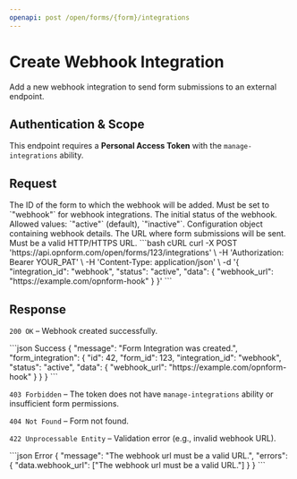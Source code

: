 ```yaml
---
openapi: post /open/forms/{form}/integrations
---
```


# Create Webhook Integration

Add a new webhook integration to send form submissions to an external endpoint.

## Authentication & Scope

This endpoint requires a **Personal Access Token** with the `manage-integrations` ability.

## Request

<ParamField path="form" type="number" required>
The ID of the form to which the webhook will be added.
</ParamField>

<ParamField body="integration_id" type="string" required>
Must be set to `"webhook"` for webhook integrations.
</ParamField>

<ParamField body="status" type="string">
The initial status of the webhook. Allowed values: `"active"` (default), `"inactive"`.
</ParamField>

<ParamField body="data" type="object" required>
Configuration object containing webhook details.

<Expandable title="data properties">
<ParamField body="webhook_url" type="string" required>
The URL where form submissions will be sent. Must be a valid HTTP/HTTPS URL.
</ParamField>
</Expandable>
</ParamField>

<RequestExample>
```bash cURL
curl -X POST 'https://api.opnform.com/open/forms/123/integrations' \
  -H 'Authorization: Bearer YOUR_PAT' \
  -H 'Content-Type: application/json' \
  -d '{
    "integration_id": "webhook",
    "status": "active",
    "data": {
      "webhook_url": "https://example.com/opnform-hook"
    }
  }'
```
</RequestExample>

## Response

`200 OK` – Webhook created successfully.

<ResponseExample>
```json Success
{
  "message": "Form Integration was created.",
  "form_integration": {
    "id": 42,
    "form_id": 123,
    "integration_id": "webhook",
    "status": "active",
    "data": {
      "webhook_url": "https://example.com/opnform-hook"
    }
  }
}
```
</ResponseExample>

`403 Forbidden` – The token does not have `manage-integrations` ability or insufficient form permissions.

`404 Not Found` – Form not found.

`422 Unprocessable Entity` – Validation error (e.g., invalid webhook URL).

<ResponseExample>
```json Error
{
  "message": "The webhook url must be a valid URL.",
  "errors": {
    "data.webhook_url": ["The webhook url must be a valid URL."]
  }
}
```
</ResponseExample>
